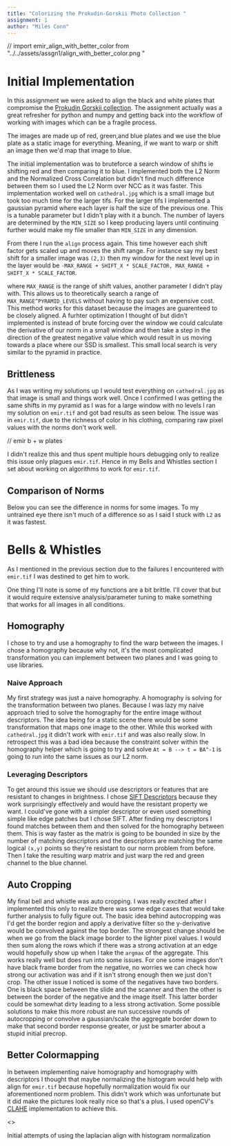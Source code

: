 ```yaml
---
title: "Colorizing the Prokudin-Gorskii Photo Collection "
assignment: 1
author: "Miles Conn"
---
```

// import emir_align_with_better_color from "../../assets/assgn1/align_with_better_color.png "

# Initial Implementation 

In this assignment we were asked to align the black and white plates that compromise the [Prokudin
Gorskii collection](https://www.loc.gov/collections/prokudin-gorskii/about-this-collection/). The
assignment actually was a great refresher for python and numpy and getting back into the workflow of 
working with images which can be a fragile process. 

The images are made up of red, green,and blue plates and we use the blue plate as a static image for
everything. Meaning, if we want to warp or shift an image then we'd map that image to blue.

The initial implementation was to bruteforce a search window of shifts ie shifting red and then
comparing it to blue. I implemented both the L2 Norm and the Normalized Cross Correlation but didn't
find much difference between them so I used the L2 Norm over NCC as it was faster. This
implementation worked well on `cathedral.jpg` which is a small image but took too much time for the
larger tifs. For the larger tifs I implemented a gaussian pyramid where each layer is half the size
of the previous one. This is a tunable parameter but I didn't play with it a bunch. The number of
layers are determined by the `MIN_SIZE` so I keep producing layers until continuing further would
make my file smaller than `MIN_SIZE` in any dimension. 

From there I run the `align` process again. This time however each shift factor gets scaled up and
moves the shift range. For instance say my best shift for a smaller image was `(2,3)` then my window
for the next level up in the layer would be `-MAX_RANGE + SHIFT_X * SCALE_FACTOR, MAX_RANGE +
    SHIFT_X * SCALE_FACTOR`. 

where `MAX_RANGE` is the range of shift values, another parameter I didn't play with. This allows us
to theoretically search a range of `MAX_RANGE^PYRAMID_LEVELS` without having to pay such an
expensive cost. This method works for this dataset because the images are guarenteed to be closely
aligned. A furhter optimization I thought of but didn't implemented is instead of brute forcing over
the window we could calculate the derivative of our norm in a small window and then take a step in
the direction of the greatest negative value which would result in us moving towards a place where
our SSD is smallest. This small local search is very similar to the pyramid in practice. 

## Brittleness 

As I was writing my solutions up I would test everything on `cathedral.jpg` as that image is small
and things work well. Once I confirmed I was getting the same shifts in my pyramid as I was for a
large window with no levels I ran my solution on `emir.tif` and got bad results as seen below. The
issue was in `emir.tif`, due to the richness of color in his clothing, comparing raw pixel values
with the norms don't work well. 

// emir b + w plates 

I didn't realize this and thus spent multiple hours debugging only to realize this issue only
plagues `emir.tif`. Hence in my Bells and Whistles section I set about working on algorithms to work
for `emir.tif`. 

## Comparison of Norms

Below you can see the difference in norms for some images. To my untrained eye there isn't much of a
difference so as I said I stuck with `L2` as it was fastest.

# Bells & Whistles

As I mentioned in the previous section due to the failures I encountered with `emir.tif` I was
destined to get him to work. 

One thing I'll note is some of my functions are a bit brittle. I'll cover that but it would require
extensive analysis/parameter tuning to make something that works for all images in all conditions.

## Homography 

I chose to try and use a homography to find the warp between the images. I chose a homography
because why not, it's the most complicated transformation you can implement between two planes and I
was going to use libraries.

### Naive Approach

My first strategy was just a naive homography. A homography is solving
for the transformation between two planes. Because I was lazy my naive approach tried to solve the
homography for the entire image without descriptors. The idea being for a static scene there would
be some transformation that maps one image to the other. While this worked with `cathedral.jpg` it didn't work with
`emir.tif` and was also really slow. In retrospect this was a bad idea because the constraint solver
within the homography helper which is going to try and solve `At = B --> t = BA^-1` is going to run
into the same issues as our L2 norm. 

### Leveraging Descriptors

To get around this issue we should use descriptors or features that are resistant to changes in
brightness. I chose [SIFT
Descriptors](https://en.wikipedia.org/wiki/Scale-invariant_feature_transform) because they work
surprisingly effectively and would have the resistant property we want. I could've gone with a
simpler descriptor or even used something simple like edge patches but I chose SIFT. After finding
my descriptors I found matches between them and then solved for the homography between them. This is
way faster as the matrix is going to be bounded in size by the number of matching descriptors and
the descriptors are matching the same logical `(x,y)` points so they're resistant to our norm
problem from before. Then I take the resulting warp matrix and just warp the red and green channel
to the blue channel. 

## Auto Cropping

My final bell and whistle was auto cropping. I was really excited after I implemented this only to
realize there was some edge cases that would take further analysis to fully figure out. The basic
idea behind autocropping was I'd get the border region and apply a derivative filter so the
y-derivative would be convolved against the top border. The strongest change should be when we go
from the black image border to the lighter pixel values. I would then sum along the rows which if
there was a strong activation at an edge would hopefully show up when I take the `argmax` of the
aggregate. This works really well but does run into some issues. For one some images don't have
black frame border from the negative, no worries we can check how strong our activation was and if
it isn't strong enough then we just don't crop. The other issue I noticed is some of the negatives
have two borders. One is black space between the slide and the scanner and then the other is between
the border of the negative and the image itself. This latter border could be somewhat dirty leading
to a less strong activation. Some possible solutions to make this more robust are run successive
rounds of autocropping or convolve a gaussian/scale the aggregate border down to make that second
border response greater, or just be smarter about a stupid initial precrop.


## Better Colormapping

In between implementing naive homography and homography with descriptors I thought that maybe
normalizing the histogram would help with align for `emir.tif` because hopefully normalization would
fix our aforementioned norm problem. This didn't work which was unfortunate but it did make the
pictures look really nice so that's a plus. I used openCV's
[CLAHE](https://en.wikipedia.org/wiki/Adaptive_histogram_equalization) implementation to achieve
this.

<>
<Image src={matplotlib}  alt=""/>
<figcaption class="text-center mt-4">
Initial attempts of using the laplacian align with histogram normalization 
</figcaption>
</>

